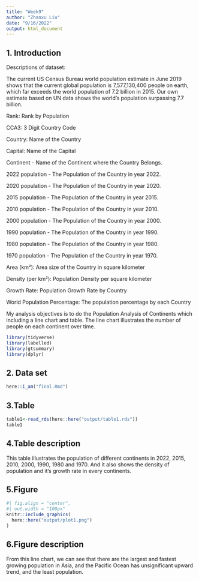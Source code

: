 ```yaml
---
title: "Week9"
author: "Zhanxu Liu"
date: "9/16/2022"
output: html_document
---
```

## 1. Introduction

Descriptions of dataset:

The current US Census Bureau world population estimate in June 2019 shows that the current global population is 7,577,130,400 people on earth, which far exceeds the world population of 7.2 billion in 2015. Our own estimate based on UN data shows the world's population surpassing 7.7 billion.

Rank: Rank by Population

CCA3: 3 Digit Country Code

Country: Name of the Country

Capital: Name of the Capital

Continent - Name of the Continent where the Country Belongs.

2022 population - The Population of the Country in year 2022.

2020 population - The Population of the Country in year 2020.

2015 population - The Population of the Country in year 2015.

2010 population - The Population of the Country in year 2010.

2000 population - The Population of the Country in year 2000.

1990 population - The Population of the Country in year 1990.

1980 population - The Population of the Country in year 1980.

1970 population - The Population of the Country in year 1970.

Area (km²): Area size of the Country in square kilometer

Density (per km²): Population Density per square kilometer

Growth Rate: Population Growth Rate by Country

World Population Percentage: The population percentage by each Country

My analysis objectives is to do the Population Analysis of Continents which including a line chart and table. The line chart illustrates the number of people on each continent over time.
```r
library(tidyverse)
library(labelled)
library(gtsummary)
library(dplyr)
```

## 2. Data set
```r
here::i_am("final.Rmd")
```

## 3.Table
```r
table1<-read_rds(here::here("output/table1.rds"))
table1
```

## 4.Table description
This table illustrates the population of different continents in 2022, 2015, 2010, 2000, 1990, 1980 and 1970. And it also shows the density of population and it's growth rate in every continents.

## 5.Figure
```r
#| fig.align = "center",
#| out.width = "100px"
knitr::include_graphics(
  here::here("output/plot1.png")
)
```

## 6.Figure description
From this line chart, we can see that there are the largest and fastest growing population in Asia, and the Pacific Ocean has unsignificant upward trend, and the least population.

